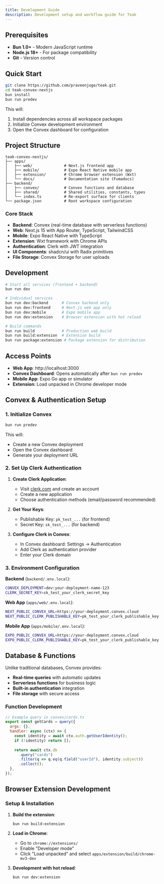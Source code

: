 ```yaml
---
title: Development Guide
description: Development setup and workflow guide for Teak
---
```


## Prerequisites

- **Bun 1.0+** - Modern JavaScript runtime
- **Node.js 18+** - For package compatibility
- **Git** - Version control

## Quick Start

```bash
git clone https://github.com/praveenjuge/teak.git
cd teak-convex-nextjs
bun install
bun run predev
```

This will:
1. Install dependencies across all workspace packages
2. Initialize Convex development environment
3. Open the Convex dashboard for configuration

## Project Structure

```
teak-convex-nextjs/
├── apps/
│   ├── web/              # Next.js frontend app
│   ├── mobile/           # Expo React Native mobile app
│   ├── extension/        # Chrome browser extension (Wxt)
│   └── docs/             # Documentation site (Fumadocs)
├── backend/
│   ├── convex/           # Convex functions and database
│   ├── shared/           # Shared utilities, constants, types
│   └── index.ts          # Re-export surface for clients
└── package.json          # Root workspace configuration
```

### Core Stack

- **Backend**: Convex (real-time database with serverless functions)
- **Web**: Next.js 15 with App Router, TypeScript, TailwindCSS
- **Mobile**: Expo React Native with TypeScript
- **Extension**: Wxt framework with Chrome APIs
- **Authentication**: Clerk with JWT integration
- **UI Components**: shadcn/ui with Radix primitives
- **File Storage**: Convex Storage for user uploads

## Development

```bash
# Start all services (frontend + backend)
bun run dev

# Individual services
bun run dev:backend      # Convex backend only
bun run dev:frontend     # Next.js web app only
bun run dev:mobile       # Expo mobile app
bun run dev:extension    # Browser extension with hot reload

# Build commands
bun run build            # Production web build
bun run build:extension  # Extension build
bun run package:extension # Package extension for distribution
```

## Access Points

- **Web App**: http://localhost:3000
- **Convex Dashboard**: Opens automatically after `bun run predev`
- **Mobile App**: Expo Go app or simulator
- **Extension**: Load unpacked in Chrome developer mode

## Convex & Authentication Setup

### 1. Initialize Convex

```bash
bun run predev
```

This will:
- Create a new Convex deployment
- Open the Convex dashboard
- Generate your deployment URL

### 2. Set Up Clerk Authentication

1. **Create Clerk Application**:
   - Visit [clerk.com](https://clerk.com) and create an account
   - Create a new application
   - Choose authentication methods (email/password recommended)

2. **Get Your Keys**:
   - Publishable Key: `pk_test_...` (for frontend)
   - Secret Key: `sk_test_...` (for backend)

3. **Configure Clerk in Convex**:
   - In Convex dashboard: Settings → Authentication
   - Add Clerk as authentication provider
   - Enter your Clerk domain

### 3. Environment Configuration

**Backend** (`backend/.env.local`):
```bash
CONVEX_DEPLOYMENT=dev:your-deployment-name-123
CLERK_SECRET_KEY=sk_test_your_clerk_secret_key
```

**Web App** (`apps/web/.env.local`):
```bash
NEXT_PUBLIC_CONVEX_URL=https://your-deployment.convex.cloud
NEXT_PUBLIC_CLERK_PUBLISHABLE_KEY=pk_test_your_clerk_publishable_key
```

**Mobile App** (`apps/mobile/.env.local`):
```bash
EXPO_PUBLIC_CONVEX_URL=https://your-deployment.convex.cloud
EXPO_PUBLIC_CLERK_PUBLISHABLE_KEY=pk_test_your_clerk_publishable_key
```

## Database & Functions

Unlike traditional databases, Convex provides:
- **Real-time queries** with automatic updates
- **Serverless functions** for business logic
- **Built-in authentication** integration
- **File storage** with secure access

### Function Development

```javascript
// Example query in convex/cards.ts
export const getCards = query({
  args: {},
  handler: async (ctx) => {
    const identity = await ctx.auth.getUserIdentity();
    if (!identity) return [];
    
    return await ctx.db
      .query("cards")
      .filter(q => q.eq(q.field("userId"), identity.subject))
      .collect();
  },
});
```

## Browser Extension Development

### Setup & Installation

1. **Build the extension**:
   ```bash
   bun run build:extension
   ```

2. **Load in Chrome**:
   - Go to `chrome://extensions/`
   - Enable "Developer mode"
   - Click "Load unpacked" and select `apps/extension/build/chrome-mv3-dev`

3. **Development with hot reload**:
   ```bash
   bun run dev:extension
   ```
